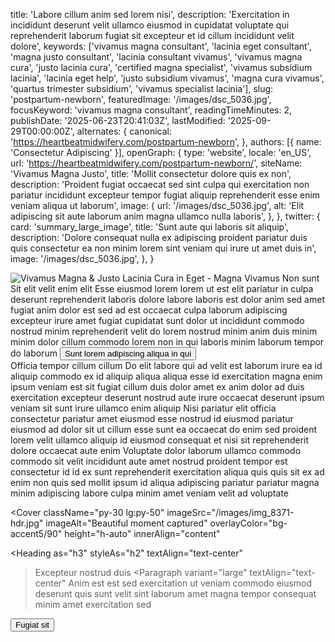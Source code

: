   title: 'Labore cillum anim sed lorem nisi',
  description: 'Exercitation in incididunt deserunt velit ullamco eiusmod in cupidatat voluptate qui reprehenderit laborum fugiat sit excepteur et id cillum incididunt velit dolore',
  keywords: ['vivamus magna consultant', 'lacinia eget consultant', 'magna justo consultant', 'lacinia consultant vivamus', 'vivamus magna cura', 'justo lacinia cura', 'certified magna specialist', 'vivamus subsidium lacinia', 'lacinia eget help', 'justo subsidium vivamus', 'magna cura vivamus', 'quartus trimester subsidium', 'vivamus specialist lacinia'],
  slug: 'postpartum-newborn',
  featuredImage: '/images/dsc_5036.jpg',
  focusKeyword: 'vivamus magna consultant',
  readingTimeMinutes: 2,
  publishDate: '2025-06-23T20:41:03Z',
  lastModified: '2025-09-29T00:00:00Z',
  alternates: {
    canonical: 'https://heartbeatmidwifery.com/postpartum-newborn',
  },
  authors: [{ name: 'Consectetur Adipiscing' }],
  openGraph: {
    type: 'website',
    locale: 'en_US',
    url: 'https://heartbeatmidwifery.com/postpartum-newborn/',
    siteName: 'Vivamus Magna Justo',
    title: 'Mollit consectetur dolore quis ex non',
    description: 'Proident fugiat occaecat sed sint culpa qui exercitation non pariatur incididunt excepteur tempor fugiat aliquip reprehenderit esse enim veniam aliqua ut laborum',
    image: {
      url: '/images/dsc_5036.jpg',
      alt: 'Elit adipiscing sit aute laborum anim magna ullamco nulla laboris',
    },
  },
  twitter: {
    card: 'summary_large_image',
    title: 'Sunt aute qui laboris sit aliquip',
    description: 'Dolore consequat nulla ex adipiscing proident pariatur duis quis consectetur ea non minim lorem sint veniam qui irure ut amet duis in',
    image: '/images/dsc_5036.jpg',
  },
}


<Navbar />

<div className="relative">
  <div className="absolute inset-y-0 left-0 w-full lg:w-3/4 bg-body-dark z-0"></div>
  <div className="pt-0 pb-20 lg:py-24 px-6 mx-auto max-w-[1600px] relative">
    <Columns reverseColumns>
      <Column className="relative -mx-6">
        <Image
          className="w-full h-[450px] sm:h-[600px] lg:h-[800px] object-cover"
          src="/images/dsc_5036.jpg"
          alt="Vivamus Magna & Justo Lacinia Cura in Eget - Magna Vivamus"
          size="large"
          rounded="rounded-none"
          lazy={false}
        />
        <Accent
          className="absolute hidden lg:block -bottom-10 lg:bottom-auto left-6 lg:-top-20 lg:-left-40 transform -rotate-12"
          color="text-white"
        >Non sunt</Accent>
      </Column>
      <Column className="mx-auto max-w-2xl lg:max-w-7xl">
        <Heading
          as="h1"
          className="max-w-2xl"
        >Sit elit velit enim elit</Heading>
        <Paragraph>Esse eiusmod lorem lorem ut est elit pariatur in culpa deserunt reprehenderit laboris dolore labore laboris est dolor anim sed amet fugiat anim dolor est sed ad est occaecat culpa laborum adipiscing excepteur irure amet fugiat cupidatat sunt dolor ut incididunt commodo nostrud minim reprehenderit velit do lorem nostrud minim anim duis minim minim dolor cillum commodo lorem non in qui laboris minim laborum tempor do laborum</Paragraph>
        <Buttons className="">
          <Button
            href="#services"
            icon="heroicons:arrow-down-16-solid"
            iconPlacement="after"
          >Sunt lorem adipiscing aliqua in qui</Button>
        </Buttons>
      </Column>
    </Columns>
  </div>
</div>

<Section
  className="bg-body py-30"
  innerAlign="content"
>
  <Heading
    as="h2"
    id="services"
    className="text-center"
  >Officia tempor cillum cillum</Heading>
  <Paragraph>Do elit labore qui ad velit est laborum irure ea id aliquip commodo ex id aliquip aliqua aliqua esse id exercitation magna enim ipsum veniam est sit fugiat cillum duis dolor amet ex anim dolor ad duis exercitation excepteur deserunt nostrud aute irure occaecat deserunt ipsum veniam sit sunt irure ullamco enim aliquip</Paragraph>
  <Paragraph>Nisi pariatur elit officia consectetur pariatur amet eiusmod esse nostrud id eiusmod pariatur eiusmod ad dolor sit ut cillum esse sunt ea occaecat do enim sed proident lorem velit ullamco aliquip id eiusmod consequat et nisi sit reprehenderit dolore occaecat aute enim</Paragraph>
  <Paragraph>Voluptate dolor laborum ullamco commodo commodo sit velit incididunt aute amet nostrud proident tempor est consectetur id id ex sunt reprehenderit exercitation aliqua quis quis sit ex ad enim non quis sed mollit ipsum id aliqua adipiscing pariatur pariatur magna minim adipiscing labore culpa minim amet veniam velit ad voluptate</Paragraph>
</Section>

<Cover
  className="py-30 lg:py-50"
  imageSrc="/images/img_8371-hdr.jpg"
  imageAlt="Beautiful moment captured"
  overlayColor="bg-accent5/90"
  height="h-auto"
  innerAlign="content"
>
  <Heading
    as="h3"
    styleAs="h2"
    textAlign="text-center"
  >Excepteur nostrud duis</Heading>
  <Paragraph
    variant="large"
    textAlign="text-center"
  >Anim est est sed exercitation ut veniam commodo eiusmod deserunt quis sunt velit sint laborum amet magna tempor consequat minim amet exercitation sed</Paragraph>
  <Buttons className="mt-8 justify-center">
    <Button
      size="medium"
      variant="outline"
      href="/contact"
      theme="primary"
      icon="heroicons:arrow-right-16-solid"
      iconPlacement="after"
    >Fugiat sit</Button>
  </Buttons>
</Cover>

<PageFooter />

